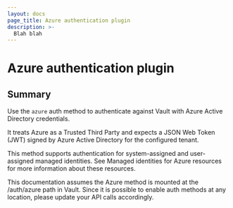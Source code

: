 ```yaml
---
layout: docs
page_title: Azure authentication plugin
description: >-
  Blah blah
---
```


# Azure authentication plugin

## Summary

Use the `azure` auth method to authenticate against Vault with Azure Active
Directory credentials.

It treats Azure as a Trusted Third Party and expects a JSON Web Token (JWT) signed by Azure Active Directory for the configured tenant.

This method supports authentication for system-assigned and user-assigned managed identities. See Managed identities for Azure resources for more information about these resources.

This documentation assumes the Azure method is mounted at the /auth/azure path in Vault. Since it is possible to enable auth methods at any location, please update your API calls accordingly.

